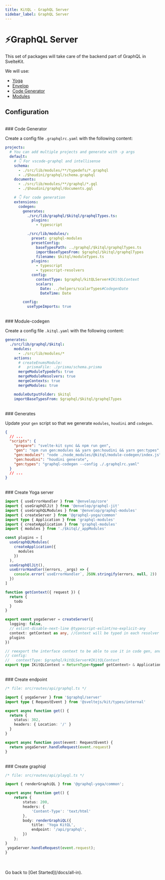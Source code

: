 ```yaml
---
title: KitQL - GraphQL Server
sidebar_label: GraphQL Server
---
```


# ⚡GraphQL Server

This set of packages will take care of the backend part of GraphQL in SvelteKit.

We will use:

- [Yoga](https://www.graphql-yoga.com/)
- [Envelop](https://www.envelop.dev/)
- [Code Generator](https://www.graphql-code-generator.com/)
- [Modules](https://www.graphql-modules.com/)

## Configuration

<br />
### Code Generator

Create a config file `.graphqlrc.yaml` with the following content:

```yaml
projects:
  # You can add multiple projects and generate with -p args
  default:
    # 👇 For vscode-graphql and intellisense
    schema:
      - ./src/lib/modules/**/typedefs/*.graphql
      - ./$houdini/graphql/schema.graphql
    documents:
      - ./src/lib/modules/**/graphql/*.gql
      - ./$houdini/graphql/documents.gql

    # 👇 For code generation
    extensions:
      codegen:
        generates:
          ./src/lib/graphql/$kitql/graphqlTypes.ts:
            plugins:
              - typescript

          ./src/lib/modules/:
            preset: graphql-modules
            presetConfig:
              baseTypesPath: ../graphql/$kitql/graphqlTypes.ts
              importBaseTypesFrom: $graphql/$kitql/graphqlTypes
              filename: $kitql/moduleTypes.ts
            plugins:
              - typescript
              - typescript-resolvers
            config:
              contextType: $graphql/kitQLServer#IKitQLContext
              scalars:
                Date: ../helpers/scalarTypes#CodegenDate
                DateTime: Date

        config:
          useTypeImports: true
```

<br />
### Module-codegen

Create a config file `.kitql.yaml` with the following content:

```yaml
generates:
  ./src/lib/graphql/$kitql:
    modules:
      - ./src/lib/modules/*
    actions:
      # createEnumsModule:
      #   prismaFile: ./prisma/schema.prisma
      mergeModuleTypedefs: true
      mergeModuleResolvers: true
      mergeContexts: true
      mergeModules: true

    moduleOutputFolder: $kitql
    importBaseTypesFrom: $graphql/$kitql/graphqlTypes
```

<br />
### Generates

Update your `gen` script so that we generate `modules`, `houdini` and `codegen`.

```json
{
  // ...
  "scripts": {
    "prepare": "svelte-kit sync && npm run gen",
    "gen": "npm run gen:modules && yarn gen:houdini && yarn gen:types",
    "gen:modules": "node ./node_modules/@kitql/module-codegen/index.js",
    "gen:houdini": "houdini generate",
    "gen:types": "graphql-codegen --config ./.graphqlrc.yaml"
  }
  // ...
}
```

<br />
### Create Yoga server

```ts
import { useErrorHandler } from '@envelop/core'
import { useGraphQlJit } from '@envelop/graphql-jit'
import { useGraphQLModules } from '@envelop/graphql-modules'
import { createServer } from '@graphql-yoga/common'
import type { Application } from 'graphql-modules'
import { createApplication } from 'graphql-modules'
import { modules } from './$kitql/_appModules'

const plugins = [
  useGraphQLModules(
    createApplication({
      modules
    })
  ),
  useGraphQlJit(),
  useErrorHandler((errors, _args) => {
    console.error(`useErrorHandler`, JSON.stringify(errors, null, 2))
  })
]

function getContext({ request }) {
  return {
    todo
  }
}

export const yogaServer = createServer({
  logging: false,
  // eslint-disable-next-line @typescript-eslint/no-explicit-any
  context: getContext as any, //Context will be typed in each resolver with IYogaContext (under)
  plugins
})

// reexport the interface context to be able to use it in code gen, and have resolvers fully typed!
// config:
//   contextType: $graphql/kitQLServer#IKitQLContext
export type IKitQLContext = ReturnType<typeof getContext> & Application
```

<br />
### Create endpoint

```ts
/* file: src/routes/api/graphql.ts */

import { yogaServer } from '$graphql/server'
import type { RequestEvent } from '@sveltejs/kit/types/internal'

export async function get() {
  return {
    status: 302,
    headers: { Location: '/' }
  }
}

export async function post(event: RequestEvent) {
  return yogaServer.handleRequest(event.request)
}
```

<br />
### Create graphiql

```ts
/* file: src/routes/api/playql.ts */

import { renderGraphiQL } from '@graphql-yoga/common';

export async function get() {
	return {
		status: 200,
		headers: {
			'Content-Type': 'text/html'
		},
		body: renderGraphiQL({
			title: 'Yoga KitQL',
			endpoint: '/api/graphql',
		})
	};
}
 yogaServer.handleRequest(event.request);
}
```

<br />
<br />
Go back to [Get Started](/docs/all-in).
